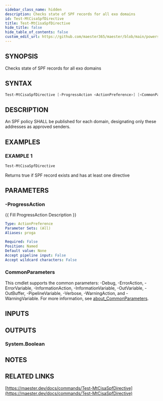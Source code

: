 ```yaml
---
sidebar_class_name: hidden
description: Checks state of SPF records for all exo domains
id: Test-MtCisaSpfDirective
title: Test-MtCisaSpfDirective
hide_title: false
hide_table_of_contents: false
custom_edit_url: https://github.com/maester365/maester/blob/main/powershell/public/Test-MtCisaSpfDirective.ps1
---
```


## SYNOPSIS

Checks state of SPF records for all exo domains

## SYNTAX

```powershell
Test-MtCisaSpfDirective [-ProgressAction <ActionPreference>] [<CommonParameters>]
```

## DESCRIPTION

An SPF policy SHALL be published for each domain, designating only these addresses as approved senders.

## EXAMPLES

### EXAMPLE 1

```powershell
Test-MtCisaSpfDirective
```

Returns true if SPF record exists and has at least one directive

## PARAMETERS

### -ProgressAction

\{\{ Fill ProgressAction Description \}\}

```yaml
Type: ActionPreference
Parameter Sets: (All)
Aliases: proga

Required: False
Position: Named
Default value: None
Accept pipeline input: False
Accept wildcard characters: False
```

### CommonParameters

This cmdlet supports the common parameters: -Debug, -ErrorAction, -ErrorVariable, -InformationAction, -InformationVariable, -OutVariable, -OutBuffer, -PipelineVariable, -Verbose, -WarningAction, and -WarningVariable. For more information, see [about_CommonParameters](http://go.microsoft.com/fwlink/?LinkID=113216).

## INPUTS

## OUTPUTS

### System.Boolean

## NOTES

## RELATED LINKS

[https://maester.dev/docs/commands/Test-MtCisaSpfDirective](https://maester.dev/docs/commands/Test-MtCisaSpfDirective)
